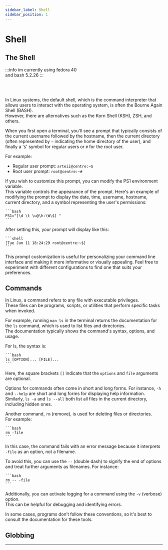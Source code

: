 ```yaml
---
sidebar_label: Shell
sidebar_position: 1
---
```


# Shell

## The Shell

:::info
im currently using fedora 40  
and bash 5.2.26
:::

<br></br>

In Linux systems, the default shell, which is the command interpreter that allows users to interact with the operating system,
is often the Bourne Again Shell (BASH).  
However, there are alternatives such as the Korn Shell (KSH), ZSH, and others.

When you first open a terminal, you'll see a prompt that typically consists of the current username followed by the hostname,
then the current directory (often represented by `~` indicating the home directory of the user),
and finally a '`$`' symbol for regular users or `#` for the root user.

For example:

- Regular user prompt: `arteii@centre:~$`
- Root user prompt: `root@centre:~#`

If you wish to customize this prompt, you can modify the PS1 environment variable.  
This variable controls the appearance of the prompt. Here's an example of modifying the prompt to display the date, time, username, hostname, current directory, and a symbol representing the user's permissions:

    ```bash
    PS1="[\d \t \u@\h:\W\$] "
    ```

After setting this, your prompt will display like this:

    ```shell
    [Tue Jun 11 18:24:29 root@centre:~$]
    ```

This prompt customization is useful for personalizing your command line interface and making it more informative or visually appealing.
Feel free to experiment with different configurations to find one that suits your preferences.

## Commands

In Linux, a command refers to any file with executable privileges.  
These files can be programs, scripts, or utilities that perform specific tasks when invoked.

For example, running `man ls` in the terminal returns the documentation for the `ls` command,
which is used to list files and directories.  
The documentation typically shows the command's syntax, options, and usage.

For ls, the syntax is:

    ```bash
    ls [OPTION]... [FILE]...
    ```

Here, the square brackets `[]` indicate that the `options` and `file` arguments are optional.

Options for commands often come in short and long forms. For instance, `-h` and `--help` are short and long forms for displaying help information.  
Similarly, `ls -a` and `ls --all` both list all files in the current directory, including hidden ones.

Another command, `rm` (remove), is used for deleting files or directories.  
For example:

    ```bash
    rm -file
    ```

In this case, the command fails with an error message because it interprets `-file` as an option, not a filename.

To avoid this,
you can use the `--` (double dash) to signify the end of options and treat further arguments as filenames.
For instance:

    ```bash
    rm -- -file
    ```

Additionally, you can activate logging for a command using the `-v` (verbose) option.  
This can be helpful for debugging and identifying errors.

In some cases, programs don’t follow these conventions, so it's best to consult the documentation for these tools.

## Globbing



---

<DocCardList/>
